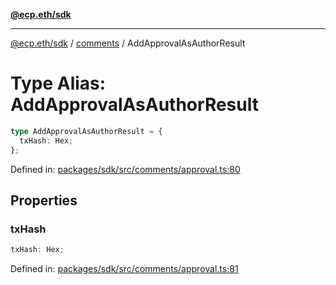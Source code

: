[**@ecp.eth/sdk**](../../index.mdx)

***

[@ecp.eth/sdk](/sdk-reference/index.mdx) / [comments](/sdk-reference/comments/index.mdx) / AddApprovalAsAuthorResult

# Type Alias: AddApprovalAsAuthorResult

```ts
type AddApprovalAsAuthorResult = {
  txHash: Hex;
};
```

Defined in: [packages/sdk/src/comments/approval.ts:80](https://github.com/ecp-eth/comments-monorepo/blob/main/packages/sdk/src/comments/approval.ts#L80)

## Properties

### txHash

```ts
txHash: Hex;
```

Defined in: [packages/sdk/src/comments/approval.ts:81](https://github.com/ecp-eth/comments-monorepo/blob/main/packages/sdk/src/comments/approval.ts#L81)
